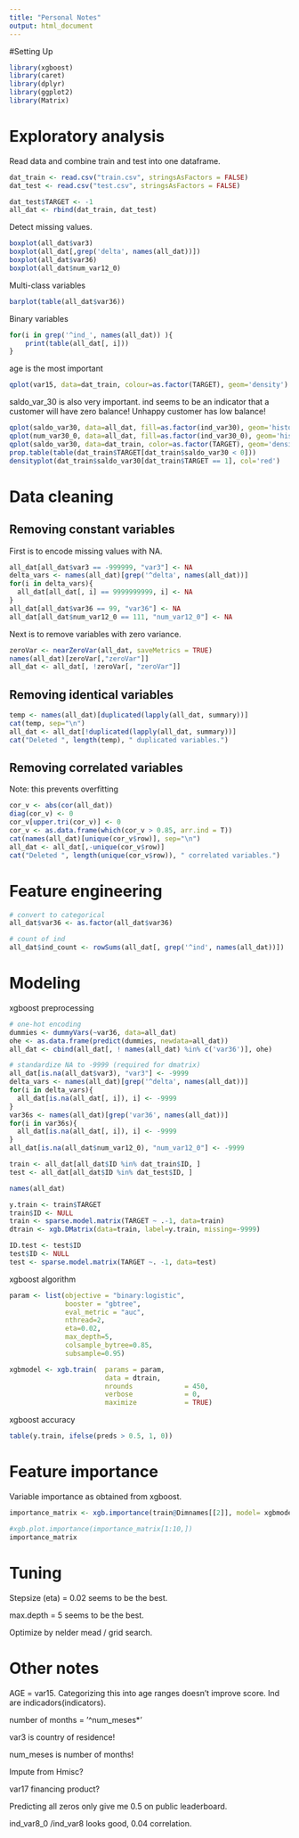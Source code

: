 ---
title: "Personal Notes"
output: html_document
---

#Setting Up

```{r}
library(xgboost)
library(caret)
library(dplyr)
library(ggplot2)
library(Matrix)
```


# Exploratory analysis

Read data and combine train and test into one dataframe.

```{r}
dat_train <- read.csv("train.csv", stringsAsFactors = FALSE)
dat_test <- read.csv("test.csv", stringsAsFactors = FALSE)

dat_test$TARGET <- -1
all_dat <- rbind(dat_train, dat_test)
```

Detect missing values.

```{r}
boxplot(all_dat$var3)
boxplot(all_dat[,grep('delta', names(all_dat))])
boxplot(all_dat$var36)
boxplot(all_dat$num_var12_0)
```

Multi-class variables

```{r}
barplot(table(all_dat$var36))
```

Binary variables
```{r}
for(i in grep('^ind_', names(all_dat)) ){
    print(table(all_dat[, i]))
}
```

age is the most important
```{r}
qplot(var15, data=dat_train, colour=as.factor(TARGET), geom='density')
```

saldo_var_30 is also very important.
ind seems to be an indicator that a customer will have zero balance!
Unhappy customer has low balance!

```{r}
qplot(saldo_var30, data=all_dat, fill=as.factor(ind_var30), geom='histogram')
qplot(num_var30_0, data=all_dat, fill=as.factor(ind_var30_0), geom='histogram')
qplot(saldo_var30, data=dat_train, color=as.factor(TARGET), geom='density')
prop.table(table(dat_train$TARGET[dat_train$saldo_var30 < 0]))
densityplot(dat_train$saldo_var30[dat_train$TARGET == 1], col='red')
```


# Data cleaning


## Removing constant variables

First is to encode missing values with NA.

```{r}
all_dat[all_dat$var3 == -999999, "var3"] <- NA
delta_vars <- names(all_dat)[grep('^delta', names(all_dat))]
for(i in delta_vars){
  all_dat[all_dat[, i] == 9999999999, i] <- NA
}
all_dat[all_dat$var36 == 99, "var36"] <- NA
all_dat[all_dat$num_var12_0 == 111, "num_var12_0"] <- NA
```

Next is to remove variables with zero variance.

```{r}
zeroVar <- nearZeroVar(all_dat, saveMetrics = TRUE)
names(all_dat)[zeroVar[,"zeroVar"]]
all_dat <- all_dat[, !zeroVar[, "zeroVar"]]
```


## Removing identical variables

```{r}
temp <- names(all_dat)[duplicated(lapply(all_dat, summary))]
cat(temp, sep="\n")
all_dat <- all_dat[!duplicated(lapply(all_dat, summary))]
cat("Deleted ", length(temp), " duplicated variables.")
```

## Removing correlated variables

Note: this prevents overfitting

```{r}
cor_v <- abs(cor(all_dat))
diag(cor_v) <- 0
cor_v[upper.tri(cor_v)] <- 0
cor_v <- as.data.frame(which(cor_v > 0.85, arr.ind = T))
cat(names(all_dat)[unique(cor_v$row)], sep="\n")
all_dat <- all_dat[,-unique(cor_v$row)]
cat("Deleted ", length(unique(cor_v$row)), " correlated variables.")
```


# Feature engineering

```{r}
# convert to categorical
all_dat$var36 <- as.factor(all_dat$var36)

# count of ind
all_dat$ind_count <- rowSums(all_dat[, grep('^ind', names(all_dat))])
```

# Modeling

xgboost preprocessing

```{r}

# one-hot encoding
dummies <- dummyVars(~var36, data=all_dat)
ohe <- as.data.frame(predict(dummies, newdata=all_dat))
all_dat <- cbind(all_dat[, ! names(all_dat) %in% c('var36')], ohe)

# standardize NA to -9999 (required for dmatrix)
all_dat[is.na(all_dat$var3), "var3"] <- -9999
delta_vars <- names(all_dat)[grep('^delta', names(all_dat))]
for(i in delta_vars){
  all_dat[is.na(all_dat[, i]), i] <- -9999
}
var36s <- names(all_dat)[grep('var36', names(all_dat))]
for(i in var36s){
  all_dat[is.na(all_dat[, i]), i] <- -9999
}
all_dat[is.na(all_dat$num_var12_0), "num_var12_0"] <- -9999

train <- all_dat[all_dat$ID %in% dat_train$ID, ]
test <- all_dat[all_dat$ID %in% dat_test$ID, ]

names(all_dat)

y.train <- train$TARGET
train$ID <- NULL
train <- sparse.model.matrix(TARGET ~ .-1, data=train)
dtrain <- xgb.DMatrix(data=train, label=y.train, missing=-9999)

ID.test <- test$ID
test$ID <- NULL
test <- sparse.model.matrix(TARGET ~. -1, data=test)
```

xgboost algorithm

```{r}
param <- list(objective = "binary:logistic",
              booster = "gbtree",
			  eval_metric = "auc",
              nthread=2,
			  eta=0.02,
			  max_depth=5,
			  colsample_bytree=0.85,
			  subsample=0.95)

xgbmodel <- xgb.train(  params = param, 
                        data = dtrain,
                        nrounds             = 450, 
                        verbose             = 0,
                        maximize            = TRUE)
```

xgboost accuracy

```{r}
table(y.train, ifelse(preds > 0.5, 1, 0))
```

# Feature importance

Variable importance as obtained from xgboost.

```{r}

importance_matrix <- xgb.importance(train@Dimnames[[2]], model= xgbmodel)

#xgb.plot.importance(importance_matrix[1:10,])
importance_matrix
```


# Tuning

Stepsize (eta) = 0.02 seems to be the best.

max.depth = 5 seems to be the best.

Optimize by nelder mead / grid search.

# Other notes

AGE = var15. Categorizing this into age ranges doesn't improve score.
Ind are indicadors(indicators).

number of months = '^num_meses*'

var3 is country of residence!

num_meses is number of months!

Impute from Hmisc?

var17 financing product?

Predicting all zeros only give me 0.5 on public leaderboard.

ind_var8_0 /ind_var8 looks good, 0.04 correlation.